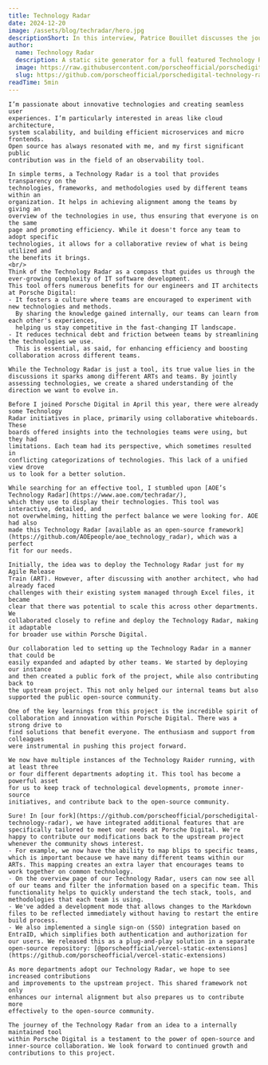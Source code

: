 ```yaml
---
title: Technology Radar
date: 2024-12-20
image: /assets/blog/techradar/hero.jpg
descriptionShort: In this interview, Patrice Bouillet discusses the journey of the Technology Radar project at Porsche Digital and highlights the role of internal collaboration, the contributions back to the upstream project by AOE Group, a coalition of multiple digital service providers located in Europe, and the enthusiasm of other colleagues in driving this project forward.
author:
  name: Technology Radar
  description: A static site generator for a full featured Technology Radar with Quadrants, Rings, Dashboard, Radar Visualization, Item History, Search etc..
  image: https://raw.githubusercontent.com/porscheofficial/porschedigital-technology-radar/refs/heads/pdig/public/logo.svg
  slug: https://github.com/porscheofficial/porschedigital-technology-radar
readTime: 5min
---
```


<ImageText imageSrc="/assets/blog/techradar/1.jpg" imageAlt="A portrait photo of one of the project leads Patrice Bouillet" theme="light"
    title="Tell us a little more about yourself, your role at Porsche and what topics drive you.">

    I’m passionate about innovative technologies and creating seamless user
    experiences. I’m particularly interested in areas like cloud architecture,
    system scalability, and building efficient microservices and micro frontends.
    Open source has always resonated with me, and my first significant public
    contribution was in the field of an observability tool.  
</ImageText>

<ImageText imageSrc="/assets/blog/techradar/2.jpg" imageAlt="A screenshot of the Car Sales Technology Radar" theme="light" left
    title="Can you please explain what a Technology Radar is in a nutshell and what benefits it offers?">

    In simple terms, a Technology Radar is a tool that provides transparency on the
    technologies, frameworks, and methodologies used by different teams within an
    organization. It helps in achieving alignment among the teams by giving an
    overview of the technologies in use, thus ensuring that everyone is on the same
    page and promoting efficiency. While it doesn't force any team to adopt specific
    technologies, it allows for a collaborative review of what is being utilized and
    the benefits it brings.
    <br/>
    Think of the Technology Radar as a compass that guides us through the ever-growing complexity of IT software development.
    This tool offers numerous benefits for our engineers and IT architects at Porsche Digital:
    - It fosters a culture where teams are encouraged to experiment with new technologies and methods.
      By sharing the knowledge gained internally, our teams can learn from each other's experiences,
      helping us stay competitive in the fast-changing IT landscape.
    - It reduces technical debt and friction between teams by streamlining the technologies we use. 
      This is essential, as said, for enhancing efficiency and boosting collaboration across different teams.
    
    While the Technology Radar is just a tool, its true value lies in the discussions it sparks among different ARTs and teams. By jointly assessing technologies, we create a shared understanding of the direction we want to evolve in.
</ImageText>

<ImageText imageSrc="/assets/blog/techradar/3.jpg" imageAlt="Patrice Bouillet in front of a screen presenting the Technology Radar and discussing with his team" theme="light"
    title="You decided to fork the open source Technology Radar project from AOE. What were your reasons for selecting this project over other solutions?">

    Before I joined Porsche Digital in April this year, there were already some Technology
    Radar initiatives in place, primarily using collaborative whiteboards. These
    boards offered insights into the technologies teams were using, but they had
    limitations. Each team had its perspective, which sometimes resulted in
    conflicting categorizations of technologies. This lack of a unified view drove
    us to look for a better solution.

    While searching for an effective tool, I stumbled upon [AOE’s Technology Radar](https://www.aoe.com/techradar/),
    which they use to display their technologies. This tool was interactive, detailed, and
    not overwhelming, hitting the perfect balance we were looking for. AOE had also
    made this Technology Radar [available as an open-source framework](https://github.com/AOEpeople/aoe_technology_radar), which was a perfect
    fit for our needs.

</ImageText>

<ImageText imageSrc="/assets/blog/techradar/4.jpg" imageAlt="A team of developers standing in front of a screen that presents the Technology Radar" theme="light" left
    title="Over time, more teams began to adapt this project. Could you share more details about this project?">

    Initially, the idea was to deploy the Technology Radar just for my Agile Release
    Train (ART). However, after discussing with another architect, who had already faced
    challenges with their existing system managed through Excel files, it became
    clear that there was potential to scale this across other departments. We
    collaborated closely to refine and deploy the Technology Radar, making it adaptable
    for broader use within Porsche Digital.

    Our collaboration led to setting up the Technology Radar in a manner that could be
    easily expanded and adapted by other teams. We started by deploying our instance
    and then created a public fork of the project, while also contributing back to
    the upstream project. This not only helped our internal teams but also
    supported the public open-source community.
</ImageText>

<ImageText imageSrc="/assets/blog/techradar/5.jpg" imageAlt="A team of developers standing in front of a screen that presents the Technology Radar" theme="light"
    title="What did you learn along the way? What were the benefits of this strategy for you, your team and Porsche Digital?">

    One of the key learnings from this project is the incredible spirit of
    collaboration and innovation within Porsche Digital. There was a strong drive to
    find solutions that benefit everyone. The enthusiasm and support from colleagues
    were instrumental in pushing this project forward.

    We now have multiple instances of the Technology Raider running, with at least three
    or four different departments adopting it. This tool has become a powerful asset
    for us to keep track of technological developments, promote inner-source
    initiatives, and contribute back to the open-source community.
</ImageText>

<ImageText imageSrc="/assets/blog/techradar/6.jpg" imageAlt="A team of developers standing in front of a screen that presents the Technology Radar" theme="light" left
    title="Can you give us more insight about the additional features that are provided in the fork?">

    Sure! In [our fork](https://github.com/porscheofficial/porschedigital-technology-radar), we have integrated additional features that are specifically tailored to meet our needs at Porsche Digital. We're happy to contribute our modifications back to the upstream project whenever the community shows interest.
    - For example, we now have the ability to map blips to specific teams, which is important because we have many different teams within our ARTs. This mapping creates an extra layer that encourages teams to work together on common technology.
    - On the overview page of our Technology Radar, users can now see all of our teams and filter the information based on a specific team. This functionality helps to quickly understand the tech stack, tools, and methodologies that each team is using.
    - We've added a development mode that allows changes to the Markdown files to be reflected immediately without having to restart the entire build process.
    - We also implemented a single sign-on (SSO) integration based on EntraID, which simplifies both authentication and authorization for our users. We released this as a plug-and-play solution in a separate open-source repository: [@porscheofficial/vercel-static-extensions](https://github.com/porscheofficial/vercel-static-extensions)  
</ImageText>

<ImageText imageSrc="/assets/blog/techradar/7.jpg" imageAlt="Patrice Bouillet in front of a screen presenting the Technology Radar and discussing with his team" theme="light"
    title="With a glimpse into the future: What are your plans regarding FOSS Contributions?">

    As more departments adopt our Technology Radar, we hope to see increased contributions
    and improvements to the upstream project. This shared framework not only
    enhances our internal alignment but also prepares us to contribute more
    effectively to the open-source community.

    The journey of the Technology Radar from an idea to a internally maintained tool
    within Porsche Digital is a testament to the power of open-source and
    inner-source collaboration. We look forward to continued growth and
    contributions to this project.
</ImageText>
